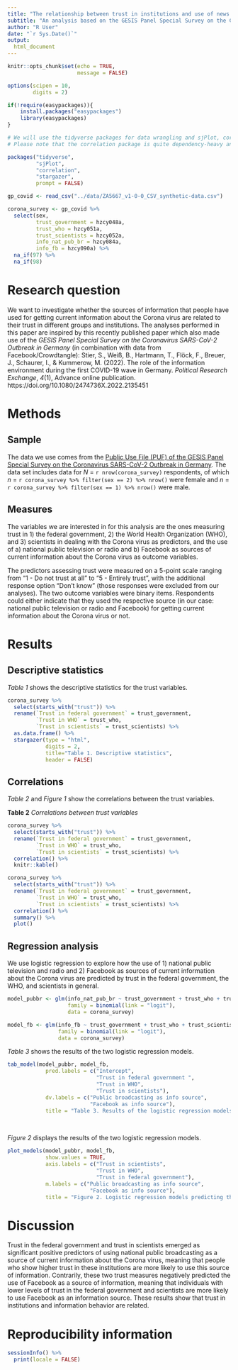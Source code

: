 ```yaml
---
title: "The relationship between trust in institutions and use of news media sources in the early phase of the COVID-19 pandemic"
subtitle: "An analysis based on the GESIS Panel Special Survey on the Coronavirus SARS-CoV-2 Outbreak in Germany"
author: "R User"
date: "`r Sys.Date()`"
output: 
  html_document
---
```


```r
knitr::opts_chunk$set(echo = TRUE,
                      message = FALSE)

options(scipen = 10,
        digits = 2)
```

```r
if(!require(easypackages)){
    install.packages("easypackages")
    library(easypackages)
}

# We will use the tidyverse packages for data wrangling and sjPlot, correlation, and stargazer for tables and plots
# Please note that the correlation package is quite dependency-heavy and might take a while to install

packages("tidyverse", 
         "sjPlot",
         "correlation",
         "stargazer",
         prompt = FALSE)

```

```r
gp_covid <- read_csv("../data/ZA5667_v1-0-0_CSV_synthetic-data.csv")

corona_survey <- gp_covid %>% 
  select(sex,
         trust_government = hzcy048a,
         trust_who = hzcy051a,
         trust_scientists = hzcy052a,
         info_nat_pub_br = hzcy084a,
         info_fb = hzcy090a) %>%
  na_if(97) %>% 
  na_if(98)
```

# Research question

We want to investigate whether the sources of information that people have used for getting current information about the Corona virus are related to their trust in different groups and institutions. The analyses performed in this paper are inspired by this recently published paper which also made use of the *GESIS Panel Special Survey on the Coronavirus SARS-CoV-2 Outbreak in Germany* (in combination with data from Facebook/Crowdtangle): Stier, S., Weiß, B., Hartmann, T., Flöck, F., Breuer, J., Schaurer, I., & Kummerow, M. (2022). The role of the information environment during the first COVID-19 wave in Germany. *Political Research Exchange*, *4*(1), Advance online publication. https://doi.org/10.1080/2474736X.2022.2135451

# Methods

## Sample

The data we use comes from the [Public Use File (PUF) of the GESIS Panel Special Survey on the Coronavirus SARS-CoV-2 Outbreak in Germany](https://search.gesis.org/research_data/ZA5667). The data set includes data for *N* = `r nrow(corona_survey)` respondents, of which *n* = `r corona_survey %>% filter(sex == 2) %>% nrow()` were female and *n* = `r corona_survey %>% filter(sex == 1) %>% nrow()` were male. 

## Measures

The variables we are interested in for this analysis are the ones measuring trust in 1) the federal government, 2) the World Health Organization (WHO), and 3) scientists in dealing with the Corona virus as predictors, and the use of a) national public television or radio and b) Facebook as sources of current information about the Corona virus as outcome variables. 

The predictors assessing trust were measured on a 5-point scale ranging from "1 - Do not trust at all" to "5 - Entirely trust", with the additional response option "Don't know" (those responses were excluded from our analyses). The two outcome variables were binary items. Respondents could either indicate that they used the respective source (in our case: national public television or radio and Facebook) for getting current information about the Corona virus or not.

# Results

## Descriptive statistics

*Table 1* shows the descriptive statistics for the trust variables.

```r
corona_survey %>% 
  select(starts_with("trust")) %>% 
  rename(`Trust in federal government` = trust_government,
         `Trust in WHO` = trust_who,
         `Trust in scientists` = trust_scientists) %>% 
  as.data.frame() %>% 
  stargazer(type = "html",
            digits = 2,
            title="Table 1. Descriptive statistics",
            header = FALSE)
```

## Correlations

*Table 2* and *Figure 1* show the correlations between the trust variables.

**Table 2**
*Correlations between trust variables*
```r
corona_survey %>% 
  select(starts_with("trust")) %>% 
  rename(`Trust in federal government` = trust_government,
         `Trust in WHO` = trust_who,
         `Trust in scientists` = trust_scientists) %>% 
  correlation() %>% 
  knitr::kable()
```

```r
corona_survey %>% 
  select(starts_with("trust")) %>% 
  rename(`Trust in federal government` = trust_government,
         `Trust in WHO` = trust_who,
         `Trust in scientists` = trust_scientists) %>% 
  correlation() %>%
  summary() %>% 
  plot()
```

## Regression analysis

We use logistic regression to explore how the use of 1) national public television and radio and 2) Facebook as sources of current information about the Corona virus are predicted by trust in the federal government, the WHO, and scientists in general.

```r
model_pubbr <- glm(info_nat_pub_br ~ trust_government + trust_who + trust_scientists,
                   family = binomial(link = "logit"),
                   data = corona_survey)

model_fb <- glm(info_fb ~ trust_government + trust_who + trust_scientists,
                family = binomial(link = "logit"),
                data = corona_survey)

```

*Table 3* shows the results of the two logistic regression models.

```r
tab_model(model_pubbr, model_fb,
            pred.labels = c("Intercept",
                            "Trust in federal government ",
                            "Trust in WHO",
                            "Trust in scientists"),
            dv.labels = c("Public broadcasting as info source", 
                          "Facebook as info source"),
            title = "Table 3. Results of the logistic regression models")

```

<br>

*Figure 2* displays the results of the two logistic regression models.

```r
plot_models(model_pubbr, model_fb,
            show.values = TRUE,
            axis.labels = c("Trust in scientists",
                            "Trust in WHO",
                            "Trust in federal government"),
            m.labels = c("Public broadcasting as info source", 
                          "Facebook as info source"),
            title = "Figure 2. Logistic regression models predicting the use of different information sources")
```

# Discussion

Trust in the federal government and trust in scientists emerged as significant positive predictors of using national public broadcasting as a source of current information about the Corona virus, meaning that people who show higher trust in these institutions are more likely to use this source of information. Contrarily, these two trust measures negatively predicted the use of Facebook as a source of information, meaning that individuals with lower levels of trust in the federal government and scientists are more likely to use Facebook as an information source. These results show that trust in institutions and information behavior are related.

# Reproducibility information

```r
sessionInfo() %>% 
  print(locale = FALSE)
```
